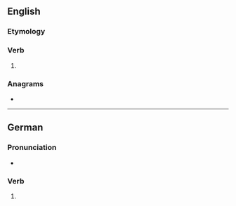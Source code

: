 {{also|ständest}}
==English==

===Etymology===
{{suffix|en|stand|est}}

===Verb===
{{head|en|verb form}}

# {{en-archaic second-person singular of|stand}}

===Anagrams===
* {{anagrams|en|a=adensstt|Stansted}}

----

==German==

===Pronunciation===
* {{audio|LL-Q188 (deu)-Sebastian Wallroth-standest.wav|Audio|lang=de}}

===Verb===
{{head|de|verb form}}

# {{de-verb form of|stehen|2|s|v}}